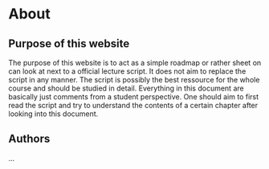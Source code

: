 
# About

 

## Purpose of this website
The purpose of this website is to act as a simple roadmap or rather sheet on can look at next to a official lecture script. It does not aim to replace the script in any manner. The script is possibly the best ressource for the whole course and should be studied in detail.
Everything in this document are basically just comments from a student perspective. One should aim to first read the script and try to understand the contents of a certain chapter after looking into this document.


## Authors
... 
